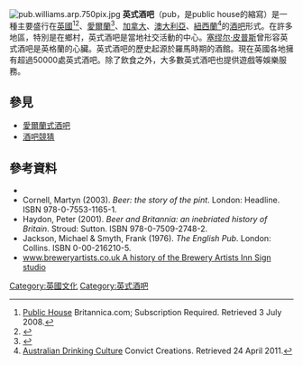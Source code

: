 [[File:pub.williams.arp.750pix.jpg|thumb]]
'''英式酒吧'''（pub，是public house的縮寫）是一種主要盛行在[[英國|英國]]<ref name="EB">[http://www.britannica.com/EBchecked/topic/482410/public-house Public House] {{Wayback|url=http://www.britannica.com/EBchecked/topic/482410/public-house |date=20150504112004 }} Britannica.com; Subscription Required. Retrieved 3 July 2008.</ref><ref>{{cite web|url=http://www.insiders-scotland-guide.com/ScottishPubs.html |title=Scottish pubs |publisher=Insiders-scotland-guide.com |accessdate=4 November 2012}}</ref>、[[愛爾蘭|愛爾蘭]]<ref>{{cite book|last=Cronin|first=Michael|author2=O'Connor, Barbara|title=Irish Tourism: image, culture, and identity |editor=Barbara O'Connor|publisher=Channel View Publications|year=2003|series=Tourism and Cultural Change|volume=1|page=83|isbn= 978-1-873150-53-5 |url=https://books.google.com/?id=mLkIW-c4dScC&pg=PA83 |accessdate=27 March 2011}}</ref>、[[加拿大|加拿大]]、[[澳大利亞|澳大利亞]]、[[紐西蘭|紐西蘭]]<ref>[http://www.convictcreations.com/culture/drinking.htm Australian Drinking Culture] Convict Creations. Retrieved 24 April 2011.</ref>的[[酒吧|酒吧]]形式。在許多地區，特別是在鄉村，英式酒吧是當地社交活動的中心。[[塞缪尔·皮普斯|塞缪尔·皮普斯]]曾形容英式酒吧是英格蘭的心臟。英式酒吧的歷史起源於羅馬時期的酒館。現在英國各地擁有超過50000處英式酒吧。除了飲食之外，大多數英式酒吧也提供遊戲等娛樂服務。

==參見==
*[[愛爾蘭式酒吧|愛爾蘭式酒吧]]
*[[酒吧競猜|酒吧競猜]]

==參考資料==
{{Reflist}}
* {{cite web | url = http://www.essex-family-history.co.uk/pubsigns.htm | title = Trade Signs of Essex: a popular account of the origin and meanings of the public house and other signs now or formerly found in the county of Essex | author = Christy, Miller | year = 1887 | location = Chelmsford | publisher = Edmund Durrant & Co | access-date = 2016-09-09 | archive-url = https://web.archive.org/web/20120220083643/http://www.essex-family-history.co.uk/pubsigns.htm | archive-date = 2012-02-20 | dead-url = yes }}
* Cornell, Martyn (2003). ''Beer: the story of the pint''. London: Headline. ISBN 978-0-7553-1165-1.
* Haydon, Peter (2001). ''Beer and Britannia: an inebriated history of Britain''. Stroud: Sutton. ISBN 978-0-7509-2748-2.
* Jackson, Michael & Smyth, Frank (1976). ''The English Pub''. London: Collins. ISBN 0-00-216210-5.
* [http://www.breweryartists.co.uk/ www.breweryartists.co.uk A history of the Brewery Artists Inn Sign studio]

{{Commons category|Pubs}}
{{规范控制}}
[[Category:英國文化|Category:英國文化]]
[[Category:英式酒吧|Category:英式酒吧]]